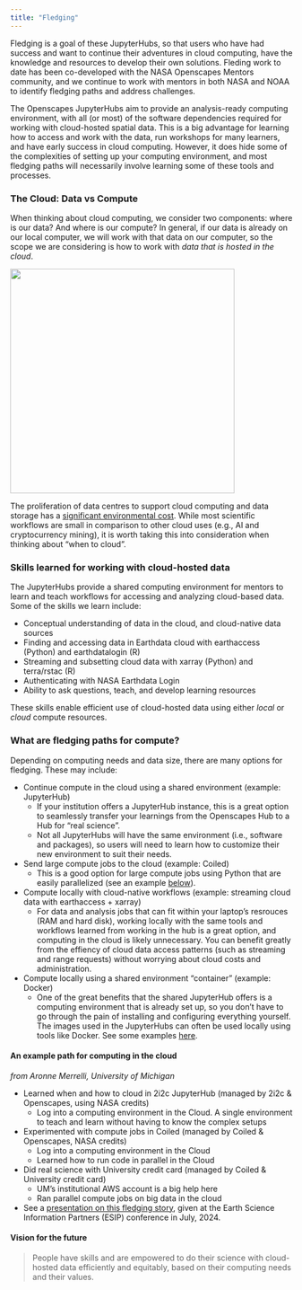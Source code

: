 ```yaml
---
title: "Fledging"
---
```


Fledging is a goal of these JupyterHubs, so that users who have had success
and want to continue their adventures in cloud computing, have the knowledge
and resources to develop their own solutions. Fleding work to date has been co-developed 
with the NASA Openscapes Mentors community, and we continue to work with mentors
in both NASA and NOAA to identify fledging paths and address challenges.

The Openscapes JupyterHubs aim to provide an analysis-ready computing environment,
with all (or most) of the software dependencies required for working with 
cloud-hosted spatial data. This is a big advantage for learning how to 
access and work with the data, run workshops for many learners, and have early
success in cloud computing. However, it does hide some of the complexities of 
setting up your computing environment, and most fledging paths will necessarily 
involve learning some of these tools and processes.

### The Cloud: Data vs Compute

When thinking about cloud computing, we consider two components: where is our 
data? And where is our compute? In general, if our data is already on our local
computer, we will work with that data on our computer, so the scope we are 
considering is how to work with *data that is hosted in the cloud*.

![](images/data-compute-cloud-grid.png){width="400" fig-align="center"}

The proliferation of data centres to support cloud computing and data storage 
has a [significant environmental cost](https://www.goclimate.com/knowledge/servers). 
While most scientific workflows are small in comparison to other cloud uses 
(e.g., AI and cryptocurrency mining), it is worth taking this into 
consideration when thinking about "when to cloud".

### Skills learned for working with **cloud-hosted data**

The JupyterHubs provide a shared computing environment for mentors to learn and teach
workflows for accessing and analyzing cloud-based data. Some of the skills we learn include:

- Conceptual understanding of data in the cloud, and cloud-native data sources
- Finding and accessing data in Earthdata cloud with earthaccess (Python) and 
  earthdatalogin (R)
- Streaming and subsetting cloud data with xarray (Python) and terra/rstac (R)
- Authenticating with NASA Earthdata Login
- Ability to ask questions, teach, and develop learning resources

These skills enable efficient use of cloud-hosted data using either *local* or 
*cloud* compute resources.

### What are fledging paths for **compute**?

Depending on computing needs and data size, there are many options for fledging.
These may include:

- Continue compute in the cloud using a shared environment (example: JupyterHub)
    - If your institution offers a JupyterHub instance, this is a great option 
      to seamlessly transfer your learnings from the Openscapes Hub to a Hub
      for "real science".
    - Not all JupyterHubs will have the same environment (i.e., software and 
      packages), so users will need to learn how to customize their new 
      environment to suit their needs.
- Send large compute jobs to the cloud (example: Coiled)
    - This is a good option for large compute jobs using Python that are easily 
      parallelized (see an example 
      [below](#an-example-path-for-computing-in-the-cloud)).
- Compute locally with cloud-native workflows (example: streaming cloud data 
  with earthaccess + xarray)
    - For data and analysis jobs that can fit within your laptop's resrouces 
      (RAM and hard disk), working locally with the same tools and workflows 
      learned from working in the hub is a great option, and computing in the 
      cloud is likely unnecessary. You can benefit greatly from the effiency of 
      cloud data access patterns (such as streaming and range requests) without 
      worrying about cloud costs and administration.
- Compute locally using a shared environment “container” (example: Docker)
    - One of the great benefits that the shared JupyterHub offers is a computing
      environment that is already set up, so you don't have to go through the pain
      of installing and configuring everything yourself. The images used in the 
      JupyterHubs can often be used locally using tools like Docker. See some 
      examples [here](https://pangeo-docker-images.readthedocs.io/en/latest/howto/launch.html#how-to-launch-jupyterlab-locally-with-one-of-these-images).

#### An example path for computing in the cloud
*from Aronne Merrelli, University of Michigan*

- Learned when and how to cloud in 2i2c JupyterHub 
  (managed by 2i2c & Openscapes, using NASA credits)
    - Log into a computing environment in the Cloud. A single environment to teach 
      and learn without having to know the complex setups
- Experimented with compute jobs in Coiled 
  (managed by Coiled & Openscapes, NASA credits)
    - Log into a computing environment in the Cloud
    - Learned how to run code in parallel in the Cloud
- Did real science with University credit card
  (managed by Coiled & University credit card)
    - UM’s institutional AWS account is a big help here
    - Ran parallel compute jobs on big data in the cloud
- See a [presentation on this fledging story](https://docs.google.com/presentation/d/1-TiPN8bfY6iDL5EVcEuCQSjqFMs3jPSX2MlNWA6no2E/edit#slide=id.g2ece79fddf8_3_73), 
given at the Earth Science Information Partners (ESIP) conference in July, 2024.

#### Vision for the future

> People have skills and are empowered to do their science with cloud-hosted data efficiently and equitably, based on their computing needs and their values.
